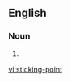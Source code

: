 ==English==

===Noun===
{{en-noun|sg=[[sticking]][[-]][[point]]}}

# {{alternative form of|sticking point}}

[[vi:sticking-point]]